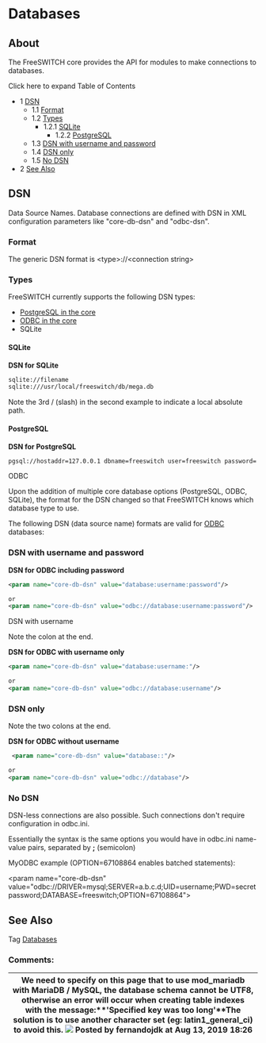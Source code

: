 
# Databases 

 

## About

The FreeSWITCH core provides the API for modules to make connections to databases.

Click here to expand Table of Contents

* 1 [DSN](#dsn)  
   * 1.1 [Format](#format-)  
   * 1.2 [Types](#types)  
      * 1.2.1 [SQLite](#sqlite)  
         * 1.2.2 [PostgreSQL](#postgresql)  
   * 1.3 [DSN with username and password](#dsn-with-username-and-password)  
   * 1.4 [DSN only](#dsn-only)  
   * 1.5 [No DSN](#no-dsn)
* 2 [See Also](#see-also)

## DSN

Data Source Names. Database connections are defined with DSN in XML configuration parameters like "core-db-dsn" and "odbc-dsn".

### Format 

The generic DSN format is &lt;type>://&lt;connection string>

### Types

FreeSWITCH currently supports the following DSN types:

* [PostgreSQL in the core](./PostgreSQL-in-the-core_6586757.mdx#dt)
* [ODBC in the core](./ODBC-DSN/Using-ODBC-in-the-core_6586653.mdx)
* SQLite

#### SQLite

**DSN for SQLite**

```xml
sqlite://filename
sqlite:///usr/local/freeswitch/db/mega.db
```

Note the 3rd / (slash) in the second example to indicate a local absolute path.

#### PostgreSQL

**DSN for PostgreSQL**

```xml
pgsql://hostaddr=127.0.0.1 dbname=freeswitch user=freeswitch password= options='-c client_min_messages=NOTICE' application_name='freeswitch'"
```

ODBC

Upon the addition of multiple core database options (PostgreSQL, ODBC, SQLite), the format for the DSN changed so that FreeSWITCH knows which database type to use.

The following DSN (data source name) formats are valid for [ODBC](./ODBC_13173465.mdx#odbc) databases:

### DSN with username and password

**DSN for ODBC including password**

```xml
<param name="core-db-dsn" value="database:username:password"/>

or
<param name="core-db-dsn" value="odbc://database:username:password"/>
```

DSN with username

Note the colon at the end.

**DSN for ODBC with username only**

```xml
<param name="core-db-dsn" value="database:username:"/>

or
<param name="core-db-dsn" value="odbc://database:username"/>
```

### DSN only

Note the two colons at the end.

**DSN for ODBC without username**

```xml
 <param name="core-db-dsn" value="database::"/>

or
<param name="core-db-dsn" value="odbc://database"/> 
```

### No DSN

DSN-less connections are also possible. Such connections don't require configuration in odbc.ini.

Essentially the syntax is the same options you would have in odbc.ini name-value pairs, separated by **;** (semicolon)

MyODBC example (OPTION=67108864 enables batched statements):

&lt;param name="core-db-dsn" value="odbc://DRIVER=mysql;SERVER=a.b.c.d;UID=username;PWD=secretpassword;DATABASE=freeswitch;OPTION=67108864">

## See Also

Tag [Databases](https://freeswitch.org/confluence/label/FREESWITCH/databases)

### Comments:

| We need to specify on this page that to use mod\_mariadb with MariaDB / MySQL, the database schema cannot be UTF8, otherwise an error will occur when creating table indexes with the message:**'Specified key was too long'**The solution is to use another character set (eg: latin1\_general\_ci) to avoid this. ![](/images/icons/contenttypes/comment_16.png) Posted by fernandojdk at Aug 13, 2019 18:26 |
| ------------------------------------------------------------------------------------------------------------------------------------------------------------------------------------------------------------------------------------------------------------------------------------------------------------------------------------------------------------------------------------------------------------- |



